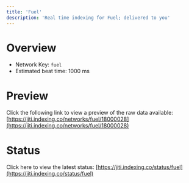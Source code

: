 ```yaml
---
title: 'Fuel'
description: 'Real time indexing for Fuel; delivered to you'
---
```


# Overview
- Network Key: `fuel`
- Estimated beat time: 1000 ms

# Preview
Click the following link to view a preview of the raw data available: [https://jiti.indexing.co/networks/fuel/18000028](https://jiti.indexing.co/networks/fuel/18000028)

# Status
Click here to view the latest status: [https://jiti.indexing.co/status/fuel](https://jiti.indexing.co/status/fuel)
